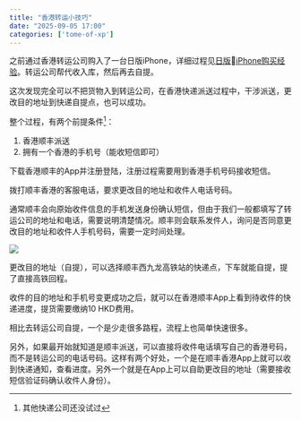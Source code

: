 ```yaml
---
title: "香港转运小技巧"
date: "2025-09-05 17:00"
categories: ['tome-of-xp']
---
```


之前通过香港转运公司购入了一台日版iPhone，详细过程见[日版iPhone购买经验](https://players.luozx.org/p/iphonejp-purchasing-experience)。转运公司帮代收入库，然后再去自提。

这次发现完全可以不把货物入到转运公司，在香港快递派送过程中，干涉派送，更改目的地址到快递自提点，也可以成功。

整个过程，有两个前提条件^[其他快递公司还没试过]：

1. 香港顺丰派送
2. 拥有一个香港的手机号（能收短信即可）

下载香港顺丰的App并注册登陆，注册过程需要用到香港手机号码接收短信。

拨打顺丰香港的客服电话，要求更改目的地址和收件人电话号码。

通常顺丰会向原始收件信息的手机发送身份确认短信，但由于我们一般都填写了转运公司的地址和电话，需要说明清楚情况。顺丰则会联系发件人，询问是否同意更改目的地址和收件人手机号码，需要一定时间处理。

![](https://image.luozx.org/garden/2025/09/c152bfcdd36663f9c70b7cab82135e37.png)

更改目的地址（自提），可以选择顺丰西九龙高铁站的快递点，下车就能自提，提了直接高铁回程。

收件的目的地址和手机号变更成功之后，就可以在香港顺丰App上看到待收件的快递进度，提货需要缴纳10 HKD费用。

相比去转运公司自提，一个是少走很多路程，流程上也简单快速很多。

另外，如果最开始就知道是顺丰派送，可以直接将收件电话填写自己的香港号码，而不是转运公司的电话号码。这样有两个好处，一个是在顺丰香港App上就可以收到快递通知，查看进度。另外一个就是在App上可以自助更改目的地址（需要接收短信验证码确认收件人身份）。



